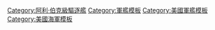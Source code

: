 {{Navbox
|name  = 阿利·伯克級驅逐艦
|title = [[阿利·伯克級驅逐艦]]
|state = {{{state|autocollapse}}}
|style = wide
|bodyclass = hlist

|group1 = <div class="center">I型 (21艘)</div>
|list1 =
* [[阿利·伯克号驱逐舰|DDG-51 阿利·伯克号]]
* [[巴里号驱逐舰 (DDG-52)|DDG-52 巴里号]]
* [[约翰·保罗·琼斯号驱逐舰 (DDG-53)|DDG-53 约翰·保罗·琼斯号]]
* [[柯蒂斯·威尔伯号驱逐舰|DDG-54 柯蒂斯·威尔伯号]]
* [[斯托特号驱逐舰|DDG-55 斯托特号]]
* [[约翰·S·麦凯恩号驱逐舰 (DDG-56)|DDG-56 约翰·S·麦凯恩号]]
* [[米彻尔号驱逐舰 (DDG-57)|DDG-57 米彻尔号]]
* [[拉布恩号驱逐舰|DDG-58 拉布恩号]]
* [[拉塞尔号驱逐舰 (DDG-59)|DDG-59 拉塞尔号]]
* [[保罗·汉密尔顿号驱逐舰 (DDG-60)|DDG-60 保罗·汉密尔顿号]]
* [[拉梅奇号驱逐舰|DDG-61 拉梅奇号]]
* [[菲茨杰拉德号驱逐舰|DDG-62 費茲傑羅號]]
* [[斯特西姆号驱逐舰|DDG-63 史塔森号]]
* [[卡尼号驱逐舰|DDG-64 卡尼号]]
* [[本福尔德号驱逐舰|DDG-65 班福特號]]
* [[冈萨雷斯号驱逐舰|DDG-66 冈萨雷斯号]]
* [[科尔号驱逐舰 (DDG-67)|DDG-67 科尔号]]
* [[蘇利文兄弟號驅逐艦 (DDG-68)|DDG-68 蘇利文兄弟號]]
* [[米利厄斯号驱逐舰|DDG-69 米利厄斯号]]
* [[霍珀号驱逐舰|DDG-70 霍珀号]]
* [[罗斯号驱逐舰 (DDG-71)|DDG-71 罗斯号]]

|group2 = <div class="center">II型 (7艘)</div>
|list2 =
* [[马汉号驱逐舰 (DDG-72)|DDG-72 马汉号]]
* [[迪凯特号驱逐舰 (DDG-73)|DDG-73 迪凯特号]]
* [[麦克福尔号驱逐舰|DDG-74 麦克福尔号]]
* [[唐纳德·库克号驱逐舰|DDG-75 唐纳德·库克号]]
* [[希金斯号驱逐舰|DDG-76 希金斯号]]
* [[奥凯恩号驱逐舰|DDG-77 奥凯恩号]]
* [[波特号驱逐舰 (DDG-78)|DDG-78 波特号]]

|group3 = <div class="center">IIA型 (47艘)</div>
|list3 =
{{Navbox|child
  |evenodd = swap
|group1 = <div class="center">[[Mk 45艦砲|5"/54]]版</div>
|list1 =
* [[奥斯卡·奥斯汀号驱逐舰|DDG-79 奥斯卡·奥斯汀号]]
* [[罗斯福号驱逐舰|DDG-80 罗斯福号]]

|group2 = <div class="center">5"/62改版</div>
|list2 =
* [[温斯顿·S·丘吉尔号驱逐舰|DDG-81 温斯顿·S·丘吉尔号]]
* [[拉森号驱逐舰|DDG-82 拉森号]]
* [[霍华德号驱逐舰 (DDG-83)|DDG-83 霍华德号]]
* [[巴尔克利号驱逐舰|DDG-84 巴尔克利号]]

|group3 = <div class="center">5"/62，單快炮改版</div>
|list3 =
* [[麦坎贝尔号驱逐舰|DDG-85 麦坎贝尔号]]
* [[肖普号驱逐舰|DDG-86 肖普号]]
* [[梅森号驱逐舰 (DDG-87)|DDG-87 梅森号]]
* [[普雷贝尔号驱逐舰 (DDG-88)|DDG-88 普雷贝尔号]]
* [[马斯廷号驱逐舰 (DDG-89)|DDG-89 马斯廷号]]
* [[查菲号驱逐舰|DDG-90 查菲号]]
* [[平克尼号驱逐舰|DDG-91 平克尼号]]
* [[莫姆森号驱逐舰|DDG-92 莫姆森号]]
* [[锺云号驱逐舰|DDG-93 鍾雲号]]
* [[尼采号驱逐舰|DDG-94 尼采号]]
* [[詹姆斯·E·威廉斯号驱逐舰|DDG-95 詹姆斯·E·威廉斯号]]
* [[班布里奇号驱逐舰 (DDG-96)|DDG-96 班布里奇号]]
* [[哈尔西号驱逐舰|DDG-97 海爾賽号]]
* [[福雷斯特·舍曼号驱逐舰 (DDG-98)|DDG-98 福雷斯特·舍曼号]]
* [[法拉格特号驱逐舰 (DDG-99)|DDG-99 法拉格特号]]
* [[基德号驱逐舰 (DDG-100)|DDG-100 紀德号]]
* [[格里德利号驱逐舰|DDG-101 格里德利号]]
* [[桑普森号驱逐舰 (DDG-102)|DDG-102 桑普森号]]
* {{Link-en|特魯斯頓號驅逐艦 (DDG-103)|USS Truxtun (DDG-103)|DDG-103 特魯斯頓號}}
* [[史特雷特號驅逐艦 (DDG-104)|DDG-104 斯特雷号]]
* [[杜威號驅逐艦 (DDG-105)|DDG-105 杜威号]]
* {{Link-en|史托戴爾號驅逐艦|USS Stockdale (DDG-106)|DDG-106 史托戴爾號}}
* {{Link-en|格雷夫利号驱逐舰|USS Gravely|DDG-107 格雷夫利号}}
* {{Link-en|韦恩·E·迈耶号驱逐舰|USS Wayne E. Meyer|DDG-108 韦恩·E·迈耶号}}
* [[杰森·邓汉姆号驱逐舰|DDG-109 賈森·鄧漢號]]
* [[威廉·P·劳伦斯号驱逐舰|DDG-110 威廉·P·羅倫斯號]]
* [[史普魯恩斯號驅逐艦 (DDG-111)|DDG-111 斯普鲁恩斯号]]
* [[迈克尔·墨菲号驱逐舰|DDG-112 米高·梅菲號]]

|group4 = <div class="center">IIA型改進版<br>(Restart)</div>
|list4 =
* [[约翰·费恩号驱逐舰|DDG-113 約翰·芬恩號]]
* {{Link-en|拉夫·約翰遜號驅逐艦|USS Ralph Johnson|DDG-114 拉夫·約翰遜號}}
* {{Link-en|拉斐爾·比拉達號驅逐艦|USS Rafael Peralta|DDG-115 拉斐爾·比拉達號}}

|group5 = <div class="center">IIA型至III型過渡版<br>(Technology Insertion)</div>
|list5 =
* {{Link-en|湯馬斯·哈德納號驅逐艦|USS Thomas Hudner|DDG-116 湯馬斯·哈德納號}}
* {{Link-en|保罗·伊格内修斯號驅逐艦|USS Paul Ignatius|DDG-117 保罗·伊格内修斯號}}
* {{Link-en|丹尼尔·井上號驅逐艦|USS Daniel Inouye|DDG-118 丹尼尔·井上號}}
* {{Link-en|德爾伯特·D·布萊克號驅逐艦|USS Delbert D. Black|DDG-119 德爾伯特·D·布萊克號}}
* {{Link-en|卡爾·M·萊文號驅逐艦|USS Carl M. Levin|DDG-120 卡爾·M·萊文號}}
* {{Link-en|小法蘭克·E·派特森號驅逐艦|USS Frank E. Petersen Jr.|DDG-121 小法蘭克·E·派特森號}}
* {{Link-en|約翰·巴西隆號驅逐艦|USS John Basilone|DDG-122 約翰·巴西隆號}}
* {{Link-en|蕾娜·H·薩克利夫·希格比號驅逐艦|USS Lenah H. Sutcliffe Higbee|DDG-123 蕾娜·H·薩克利夫·希格比號}}
* {{Link-en|小哈維·C·巴納姆號驅逐艦|USS Harvey C. Barnum Jr.|DDG-124 小哈維·C·巴納姆號}}
* {{Link-en|派屈克·加拉格爾號驅逐艦|USS Patrick Gallagher|DDG-127 派屈克·加拉格爾號}}
}}

|group4 = <div class="center">III型 (14艘)</div>
|list4 =
* {{Link-en|傑克·H·盧卡斯號驅逐艦|USS Jack H. Lucas|DDG-125 傑克·H·盧卡斯號}}
* {{Link-en|小路易斯·H·威爾遜號驅逐艦|USS Louis H. Wilson Jr.|DDG-126 小路易斯·H·威爾遜號}}
* {{Link-en|泰德·史蒂文斯號驅逐艦|USS Ted Stevens|DDG-128 泰德·史蒂文斯號}}
* {{Link-en|傑里邁亞·登頓號驅逐艦|USS Jeremiah Denton|DDG-129 傑里邁亞·登頓號}}
* {{Link-en|威廉·夏爾特號驅逐艦|USS William Charette|DDG-130 威廉·夏爾特號}}
* {{Link-en|喬治·M·尼爾號驅逐艦|USS George M. Neal|DDG-131 喬治·M·尼爾號}}
* {{Link-en|昆廷·沃爾什號驅逐艦|USS Quentin Walsh|DDG-132 昆廷·沃爾什號}}
* {{Link-en|山姆·納恩號驅逐艦|USS Sam Nunn|DDG-133 山姆·納恩號}}
* {{Link-en|約翰·E·基爾默號驅逐艦|USS John E. Kilmer|DDG-134 約翰·E·基爾默號}}
* {{Link-en|泰德·柯克蘭號驅逐艦|USS Thad Cochran|DDG-135 泰德·柯克蘭號}}
* [[理查·G·盧加爾號驅逐艦|DDG-136 理查·G·盧加爾號]]
* [[約翰·F·雷曼號驅逐艦|DDG-137 約翰·F·雷曼號]]
* {{Link-en|J·威廉·米登道夫號驅逐艦|USS J. William Middendorf (DDG-138)|DDG-138 J·威廉·米登道夫號}}
* {{Link-en|特雷斯弗羅·特立尼達號驅逐艦|USS Telesforo Trinidad (DDG-139)|DDG-139 特雷斯弗羅·特立尼達號}}

|list5 =
* 相關艦級：[[金剛型護衛艦|金剛級護衛艦]]
* [[愛宕級護衛艦]]
* [[摩耶级护卫舰]]
* [[世宗大王級驅逐艦]]

|list6 = 
* 前級：[[紀德級驅逐艦]]
* 次級：[[朱姆沃爾特級驅逐艦]]、{{link-en|DDG(X)計劃|DDG(X)|DDG(X)計劃}}

|below = 
* [[美國海軍驅逐艦列表]]
* [[美國海軍驅逐艦列表 (1945年後)]]

}}<noinclude>
{{collapsible option}}
[[Category:阿利·伯克級驅逐艦]]
[[Category:軍艦模板]]
[[Category:美國軍艦模板]]
[[Category:美國海軍模板]]
</noinclude>